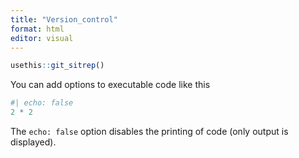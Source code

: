 ```yaml
---
title: "Version_control"
format: html
editor: visual
---
```


```r
usethis::git_sitrep()
```

You can add options to executable code like this

```r
#| echo: false
2 * 2
```

The `echo: false` option disables the printing of code (only output is displayed).
